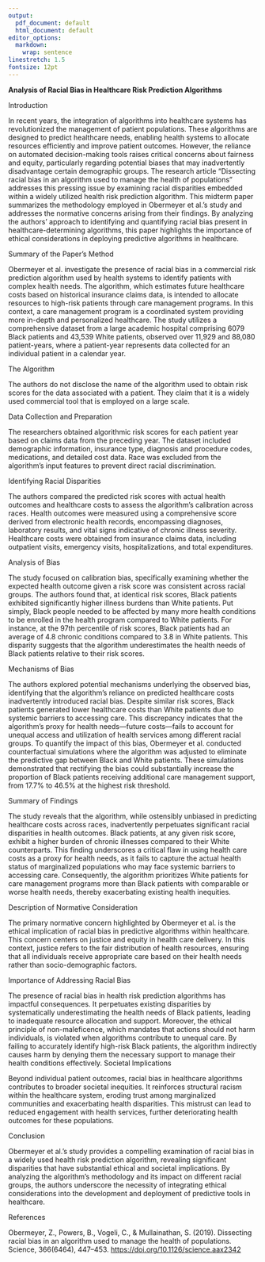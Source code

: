 ```yaml
---
output:
  pdf_document: default
  html_document: default
editor_options: 
  markdown: 
    wrap: sentence
linestretch: 1.5
fontsize: 12pt
---
```


**Analysis of Racial Bias in Healthcare Risk Prediction Algorithms**

Introduction

In recent years, the integration of algorithms into healthcare systems has revolutionized the management of patient populations.
These algorithms are designed to predict healthcare needs, enabling health systems to allocate resources efficiently and improve patient outcomes.
However, the reliance on automated decision-making tools raises critical concerns about fairness and equity, particularly regarding potential biases that may inadvertently disadvantage certain demographic groups.
The research article "Dissecting racial bias in an algorithm used to manage the health of populations" addresses this pressing issue by examining racial disparities embedded within a widely utilized health risk prediction algorithm.
This midterm paper summarizes the methodology employed in Obermeyer et al.'s study and addresses the normative concerns arising from their findings.
By analyzing the authors' approach to identifying and quantifying racial bias present in healthcare-determining algorithms, this paper highlights the importance of ethical considerations in deploying predictive algorithms in healthcare.

Summary of the Paper’s Method

Obermeyer et al. investigate the presence of racial bias in a commercial risk prediction algorithm used by health systems to identify patients with complex health needs.
The algorithm, which estimates future healthcare costs based on historical insurance claims data, is intended to allocate resources to high-risk patients through care management programs.
In this context, a care management program is a coordinated system providing more in-depth and personalized healthcare.
The study utilizes a comprehensive dataset from a large academic hospital comprising 6079 Black patients and 43,539 White patients, observed over 11,929 and 88,080 patient-years, where a patient-year represents data collected for an individual patient in a calendar year.

The Algorithm

The authors do not disclose the name of the algorithm used to obtain risk scores for the data associated with a patient.
They claim that it is a widely used commercial tool that is employed on a large scale.

Data Collection and Preparation

The researchers obtained algorithmic risk scores for each patient year based on claims data from the preceding year.
The dataset included demographic information, insurance type, diagnosis and procedure codes, medications, and detailed cost data.
Race was excluded from the algorithm's input features to prevent direct racial discrimination.

Identifying Racial Disparities

The authors compared the predicted risk scores with actual health outcomes and healthcare costs to assess the algorithm's calibration across races.
Health outcomes were measured using a comprehensive score derived from electronic health records, encompassing diagnoses, laboratory results, and vital signs indicative of chronic illness severity.
Healthcare costs were obtained from insurance claims data, including outpatient visits, emergency visits, hospitalizations, and total expenditures.

Analysis of Bias

The study focused on calibration bias, specifically examining whether the expected health outcome given a risk score was consistent across racial groups.
The authors found that, at identical risk scores, Black patients exhibited significantly higher illness burdens than White patients.
Put simply, Black people needed to be affected by many more health conditions to be enrolled in the health program compared to White patients.
For instance, at the 97th percentile of risk scores, Black patients had an average of 4.8 chronic conditions compared to 3.8 in White patients.
This disparity suggests that the algorithm underestimates the health needs of Black patients relative to their risk scores.

Mechanisms of Bias

The authors explored potential mechanisms underlying the observed bias, identifying that the algorithm's reliance on predicted healthcare costs inadvertently introduced racial bias.
Despite similar risk scores, Black patients generated lower healthcare costs than White patients due to systemic barriers to accessing care.
This discrepancy indicates that the algorithm's proxy for health needs—future costs—fails to account for unequal access and utilization of health services among different racial groups.
To quantify the impact of this bias, Obermeyer et al. conducted counterfactual simulations where the algorithm was adjusted to eliminate the predictive gap between Black and White patients.
These simulations demonstrated that rectifying the bias could substantially increase the proportion of Black patients receiving additional care management support, from 17.7% to 46.5% at the highest risk threshold.

Summary of Findings

The study reveals that the algorithm, while ostensibly unbiased in predicting healthcare costs across races, inadvertently perpetuates significant racial disparities in health outcomes.
Black patients, at any given risk score, exhibit a higher burden of chronic illnesses compared to their White counterparts.
This finding underscores a critical flaw in using health care costs as a proxy for health needs, as it fails to capture the actual health status of marginalized populations who may face systemic barriers to accessing care.
Consequently, the algorithm prioritizes White patients for care management programs more than Black patients with comparable or worse health needs, thereby exacerbating existing health inequities.

Description of Normative Consideration

The primary normative concern highlighted by Obermeyer et al. is the ethical implication of racial bias in predictive algorithms within healthcare.
This concern centers on justice and equity in health care delivery.
In this context, justice refers to the fair distribution of health resources, ensuring that all individuals receive appropriate care based on their health needs rather than socio-demographic factors.

Importance of Addressing Racial Bias

The presence of racial bias in health risk prediction algorithms has impactful consequences.
It perpetuates existing disparities by systematically underestimating the health needs of Black patients, leading to inadequate resource allocation and support.
Moreover, the ethical principle of non-maleficence, which mandates that actions should not harm individuals, is violated when algorithms contribute to unequal care.
By failing to accurately identify high-risk Black patients, the algorithm indirectly causes harm by denying them the necessary support to manage their health conditions effectively.
Societal Implications

Beyond individual patient outcomes, racial bias in healthcare algorithms contributes to broader societal inequities.
It reinforces structural racism within the healthcare system, eroding trust among marginalized communities and exacerbating health disparities.
This mistrust can lead to reduced engagement with health services, further deteriorating health outcomes for these populations.

Conclusion

Obermeyer et al.'s study provides a compelling examination of racial bias in a widely used health risk prediction algorithm, revealing significant disparities that have substantial ethical and societal implications.
By analyzing the algorithm's methodology and its impact on different racial groups, the authors underscore the necessity of integrating ethical considerations into the development and deployment of predictive tools in healthcare.

References

Obermeyer, Z., Powers, B., Vogeli, C., & Mullainathan, S.
(2019).
Dissecting racial bias in an algorithm used to manage the health of populations.
Science, 366(6464), 447–453.
<https://doi.org/10.1126/science.aax2342>
